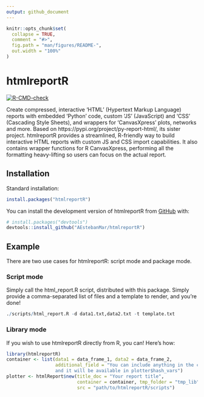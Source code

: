 ```yaml
---
output: github_document
---
```


<!-- README.md is generated from README.Rmd. Please edit that file -->

```r
knitr::opts_chunk$set(
  collapse = TRUE,
  comment = "#>",
  fig.path = "man/figures/README-",
  out.width = "100%"
)
```

# htmlreportR

<!-- badges: start -->
[![R-CMD-check](https://github.com/AEstebanMar/htmlreportR/actions/workflows/R-CMD-check.yaml/badge.svg)](https://github.com/AEstebanMar/htmlreportR/actions/workflows/R-CMD-check.yaml)
<!-- badges: end -->

Create compressed, interactive 'HTML' (Hypertext Markup Language) reports with embedded 'Python' code, custom 'JS' (JavaScript) and 'CSS' (Cascading Style Sheets), and wrappers for
  'CanvasXpress' plots, networks and more. Based on https://pypi.org/project/py-report-html/, its sister project.
htmlreportR provides a streamlined, R-friendly way to build interactive HTML reports with custom JS and CSS import
capabilities. It also contains wrapper functions for R CanvasXpress, performing all the formatting heavy-lifting
so users can focus on the actual report.

## Installation

Standard installation:

``` r
install.packages("htmlreportR")
```

You can install the development version of htmlreportR from [GitHub](https://github.com/) with:

``` r
# install.packages("devtools")
devtools::install_github("AEstebanMar/htmlreportR")
```

## Example

There are two use cases for htmlreportR: script mode and package mode.

### Script mode

Simply call the html_report.R script, distributed with this package. Simply
provide a comma-separated list of files and a template to render, and you're done!


```r
./scripts/html_report.R -d data1.txt,data2.txt -t template.txt
```

### Library mode

If you wish to use htmlreportR directly from R, you can! Here's how:
```r
library(htmlreportR)
container <- list(data1 = data_frame_1, data2 = data_frame_2,
                  additional_field = "You can include anything in the container
                  and it will be available in plotter$hash_vars")
plotter <- htmlReport$new(title_doc = "Your report title", 
                          container = container, tmp_folder = "tmp_lib",
                          src = "path/to/htmlreportR/scripts")
```
